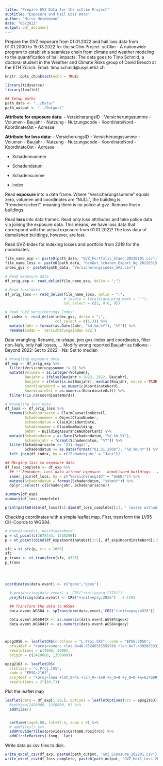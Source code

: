 ```yaml
---
title: "Prepare GVZ Data for the scClim Project"
subtitle: "Exposure and Hail Loss Data"
author: "Mirco Heidemann"
date: "03/2022"
output: pdf_document
---
```

Prepare the GVZ exposure from 01.01.2022 and hail loss data from 01.01.2000 to 15.03.2022 for the scClim Project. scClim - A nationwide program to establish a seamless chain from climate and weather modeling to the quantification of hail impacts.
The data goes to Timo Schmid, a doctoral student in the Weather and Climate Risks group of David Bresch at the ETH Zürich.
Email: timo.schmid@usys.ethz.ch

```r
knitr::opts_chunk$set(echo = TRUE)

library(tidyverse)
library(leaflet)

## Setup paths
path_data <- "../Data/"
path_output <- "../Output/"
```

**Attribute for exposure data:**
- VersicherungsID
- Versicherungssumme
- Volumen
- Baujahr
- Nutzung
- Nutzungscode
- KoordinateNord
- KoordinateOst
- Adresse

**Attribute for loss data:**
- VersicherungsID
- Versicherungssumme
- Volumen
- Baujahr
- Nutzung
- Nutzungscode
- KoordinateNord
- KoordinateOst
- Adresse

- Schadennummer
- Schadendatum
- Schadensumme

- Index

Read **exposure** into a data frame. Where "Versicherungssumme" equals zero, volumen and coordinates are "NULL", the building is "fremdversichert", meaning there is no police at gvz. Remove those buildings.

Read **loss** into data frames. Read only loss attributes and take police data via joining the exposure data. This means, we have loss data that correspond with the actual exposure from 01.01.2022! The loss data of demolished buildings, however, are lost.

Read GVZ-Index for indexing losses and portfolio from 2019 for the coordinates.
```r
file_name_exp <- paste0(path_data, "GVZ_Portfolio_Stand_20220101.csv")
file_name_loss <- paste0(path_data, "GemDat_Schaden_Export_Ng_20220315.csv")
index_gvz <- paste0(path_data, "Versicherungsindex_GVZ.csv")

# Read exposure data
df_orig_exp <- read_delim(file_name_exp, delim = ";")

# Read loss data
df_orig_loss <- read_delim(file_name_loss, delim = ";",
                           # locale = locale(grouping_mark = "'"),
                           col_select = c(2, 4:6, 9))

# Read "GVZ Versicherungs Index"
df_index <- read_delim(index_gvz, delim = ";",
                       col_select = c(1,3)) %>% 
  mutate(Jahr = format(as.Date(Jahr, "%d.%m.%Y"), "%Y")) %>% 
  rename(Index = `Versicherungsindex GVZ`)
```

Data wrangling: Rename, re-shape, join gvz-index and coordinates, filter non-Na's, only hail losses, ...
Modify wrong reported Baujahr as follows:
- Beyond 2022: Set to 2022
- Na: Set to median

```r
# Wrangling exposure data
df_exp <- df_orig_exp %>% 
  filter(Versicherungssumme != 0) %>% 
  mutate(Volumen = as.integer(Volumen),
         Baujahr = ifelse(Baujahr > 2022, 2022, Baujahr),
         Baujahr = ifelse(is.na(Baujahr), median(Baujahr, na.rm = TRUE), Baujahr),
         KoordinateNord = as.numeric(KoordinateNord),
         KoordinateOst = as.numeric(KoordinateOst)) %>% 
  filter(!is.na(KoordinateNord))

# Wrangling loss data
df_loss <- df_orig_loss %>% 
  rename(Schadenursache = ClaimCausationDetail,
         Schadennummer = ObjectClaimNumber,
         Schadendatum = ClaimIncidentDate,
         Schadensumme = ClaimSumBuilding,
         GebNr = BuildingAssuranceNumberCant) %>% 
  mutate(Schadendatum = as.Date(Schadendatum, "%d.%m.%Y"),
         Schadenjahr = format(Schadendatum, "%Y")) %>%
  filter(Schadenursache == "211 Hagel",
         Schadendatum >= as.Date(format("01.01.2000"), "%d.%m.%Y")) %>% 
  left_join(df_index, by = c("Schadenjahr" = "Jahr"))

## Merging loss to exposure data
df_loss_complete <- df_exp %>% 
  ## !! Remember: Loss data without exposure - demolished buildings - are lost
  inner_join(df_loss, by = c("VersicherungsID" = "GebNr")) %>% 
  mutate(Schadendatum = format(Schadendatum, "%d%m%Y")) %>% 
  dplyr::select(-c(Schadenjahr, Schadenursache))

summary(df_exp)
summary(df_loss_complete)

print(paste0(dim(df_loss)[1]-dim(df_loss_complete)[1], " losses without a current building belonging to demolished buildings. This claims will be lost."))
```

Checking coordinates with a simple leaflet map.
First, transform the LV95 CH-Coords to WGS84.
```r
# KoordinateOst, KoordinateNord
p = st_point(c(2678443, 1235256))
p = st_point(cbind(df_exp$KoordinateOst[1:5], df_exp$KoordinateNord[1:5]))

sfc = st_sfc(p, crs = 2056)
sfc
p_trans <- st_transform(sfc, 4326)
p_trans




coordinates(data.event) <- c("geox","geoy")

  # proj4string(data.event) <- CRS("+init=epsg:21781")
  proj4string(data.event) <- CRS("+init=epsg:2056")   # LV95

  ## Transform the data to WGS84
  data.event.WGS84 <- spTransform(data.event, CRS("+init=epsg:4326"))

  data.event.WGS84$X <- as.numeric(data.event.WGS84$geox)
  data.event.WGS84$Y <- as.numeric(data.event.WGS84$geoy)



epsg2056 <- leafletCRS(crsClass = "L.Proj.CRS", code = "EPSG:2056",
  proj4def = "+proj=somerc +lat_0=46.95240555555556 +lon_0=7.439583333333333 +k_0=1 +x_0=2600000 +y_0=1200000 +ellps=bessel +towgs84=674.374,15.056,405.346,0,0,0,0 +units=m +no_defs",
  resolutions = c(4000, 2000),
  origin = c(2420000, 1350000))

epsg2163 <- leafletCRS(
  crsClass = "L.Proj.CRS",
  code = "EPSG:2163",
  proj4def = "+proj=laea +lat_0=45 +lon_0=-100 +x_0=0 +y_0=0 +a=6370997 +b=6370997 +units=m +no_defs",
  resolutions = 2^(16:7))
```
Plot the leaflet map
```r
leaflet(data = df_exp[1:20,], options = leafletOptions(crs = epsg2163)) %>%
  #setView(2420000, 1350000, 9) %>%
  addTiles()


  setView(lng=8.60, lat=47.4, zoom = 9) %>% 
  # addTiles() %>% 
  addProviderTiles(providers$CartoDB.Positron) %>% 
  addCircleMarkers(~long, ~lat)
```

Write data as csv files to disk.
```r
write_excel_csv(df_exp, paste0(path_output, "GVZ_Exposure_202201.csv"), delim = ";")
write_excel_csv(df_loss_complete, paste0(path_output, "GVZ_Hail_Loss_200001_to_202203.csv"), delim = ";")
```

